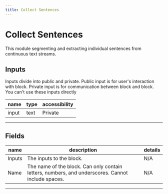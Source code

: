 ```yaml
---
title: Collect Sentences
---
```


# Collect Sentences
This module segmenting and extracting individual sentences from continuous text streams.

## Inputs
Inputs divide into public and private. Public input is for user's interaction with block. Private input is for communication between block and block. You can't use these inputs directly

| name | type | accessibility |
|------|------|---------------|
| input | text | Private |
---
## Fields
| name | description | details |
|------|-------------|------------|
| Inputs | The inputs to the block. | N/A
Name | The name of the block. Can only contain letters, numbers, and underscores. Cannot include spaces. | N/A


---
    